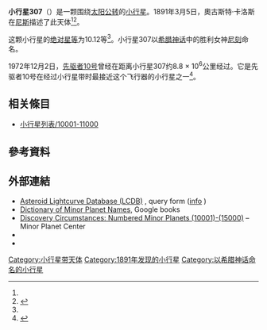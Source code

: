 {{Infobox planet
 | minorplanet     = yes
 | name            = 307 Nike
 | background      = #D6D6D6
 | image = 
 | image_size      = 
 | caption         =
 | discovery_ref   =  <ref name="MPC-object" />
 | discoverer      = [[奧古斯特·卡洛斯|奧古斯特·卡洛斯]]
 | discovery_site  = [[尼斯|尼斯]]
 | discovered      = 1891年3月5日
 | mpc_name        = 307 Nike
 | alt_names       = 307 Nike
 | pronounced      = 
 | named_after     = <ref name="MPC-object" />
 | mp_category     = [[主帶小行星|主帶小行星]] <ref name="MPC-object" /><ref name="jpldata" />
 | orbit_ref       = <ref name="a">[http://ssd.jpl.nasa.gov/sbdb.cgi?sstr=307 307] {{Wayback|url=http://ssd.jpl.nasa.gov/sbdb.cgi?sstr=307 |date=20200805150218 }}，小行星數據庫瀏覽器（JPL Small-Body Database Browser）－[[美国国家航空航天局|美国国家航空航天局]]喷气推进实验室</ref>
 | epoch           = 2018-03-23.0（[[儒略日|JD]] 2458200.5）
 | uncertainty     = 0
 | observation_arc = 
 | aphelion = {{convert|3.323|AU|km|3|abbr=on|lk=out}}
 | perihelion      = {{convert|2.4900244|AU|km|3|abbr=on}}
 | semimajor       = 2.9067565
 | eccentricity    = 0.1433667
 | period          = 4.96[[儒略年|yr]]
 | mean_anomaly    = 290.08037[[度|°]]
 | mean_motion     = {{Deg2DMS|0.19887990|sup=ms}} / day
 | inclination     = 6.12570
 | asc_node        = 100.96194°
 | arg_peri        = 324.62225
 | mean_diameter   = 
 | rotation        = 
 | albedo          =
 | spectral_type   =
 | abs_magnitude   = 10.12<ref name="jpldata" />
}}
'''小行星307'''（{{lang-en|307 Nike}}）是一颗围绕[[太阳|太阳]][[公转|公转]]的[[小行星|小行星]]。1891年3月5日，奧古斯特·卡洛斯在[[尼斯|尼斯]]描述了此天体<ref name="a" /><ref>{{cite news|title=小行星列表|url=http://cfa-www.harvard.edu/iau/lists/NumberedMPs.txt|accessdate=2018-10-19|newspaper=哈佛大学|archive-date=2008-05-17|archive-url=https://web.archive.org/web/20080517010638/http://cfa-www.harvard.edu/iau/lists/NumberedMPs.txt|dead-url=no}}</ref>。

这颗小行星的[[绝对星等|绝对星等]]为10.12等<ref name="a" />。小行星307以[[希腊神话|希腊神话]]中的胜利女神[[尼刻|尼刻]]命名。

1972年12月2日，[[先驱者10号|先驱者10号]]曾经在距离小行星307约8.8 × 10<sup>6</sup>公里经过。它是先驱者10号在经过小行星带时最接近这个飞行器的小行星之一<ref name=fimmell_1980>{{cite book | last1=Fimmel | first1=Richard O. | last2=van Allen | first2=James | last3=Burgess | first3=Eric | year=1980 | page= | title=Pioneer: first to Jupiter, Saturn, and beyond | url=https://archive.org/details/pioneerfirsttoju0000fimm | publisher=NASA Scientific and Technical Information Office
| location=Washington D.C., USA }}</ref>。

== 相关條目 ==
*[[小行星列表/10001-11000|小行星列表/10001-11000]]

== 參考資料 ==
{{reflist|refs=

<ref name="jpldata">{{cite web
 |type         = 2018-01-26 last obs.
 |title        = JPL Small-Body Database Browser:307 Nike-307 Nike
 |url          = https://ssd.jpl.nasa.gov/sbdb.cgi?sstr=307
 |publisher    = [[Jet_Propulsion_Laboratory|Jet Propulsion Laboratory]]
 |accessdate   = 28 March 2018
 |archive-date = 2020-08-05
 |archive-url  = https://web.archive.org/web/20200805150218/https://ssd.jpl.nasa.gov/sbdb.cgi?sstr=307
 |dead-url     = no
}}</ref>

<ref name="MPC-object">{{cite web
  |title      = 307 Nike
  |work      = Minor Planet Center
  |url      = https://www.minorplanetcenter.net/db_search/show_object?object_id=307
  |accessdate      = 28 March 2018
  |archive-date      = 2016-03-04
  |archive-url      = https://web.archive.org/web/20160304111733/http://minorplanetcenter.net/db_search/show_object?object_id=307
  |dead-url      = no
  }}</ref>

}}

==  外部連結 ==
* [http://www.minorplanet.info/PHP/lcdbsummaryquery.php Asteroid Lightcurve Database (LCDB)] {{Wayback|url=http://www.minorplanet.info/PHP/lcdbsummaryquery.php |date=20171210173955 }}, query form ([http://www.minorplanet.info/lightcurvedatabase.html info] {{Wayback|url=http://www.minorplanet.info/lightcurvedatabase.html |date=20171216050541 }})
* [https://books.google.com/books?id=aeAg1X7afOoC&pg Dictionary of Minor Planet Names], Google books
* [http://www.minorplanetcenter.net/iau/lists/NumberedMPs010001.html Discovery Circumstances: Numbered Minor Planets (10001)-(15000)] {{Wayback|url=http://www.minorplanetcenter.net/iau/lists/NumberedMPs010001.html |date=20180612162317 }} – Minor Planet Center
* {{AstDys|307}}
* {{JPL small body}}

{{Minor Planet Number|[[小行星306|小行星306]]|[[小行星308|小行星308]]}}
{{小天体}}

[[Category:小行星带天体|Category:小行星带天体]]
[[Category:1891年发现的小行星|Category:1891年发现的小行星]]
[[Category:以希腊神话命名的小行星|Category:以希腊神话命名的小行星]]